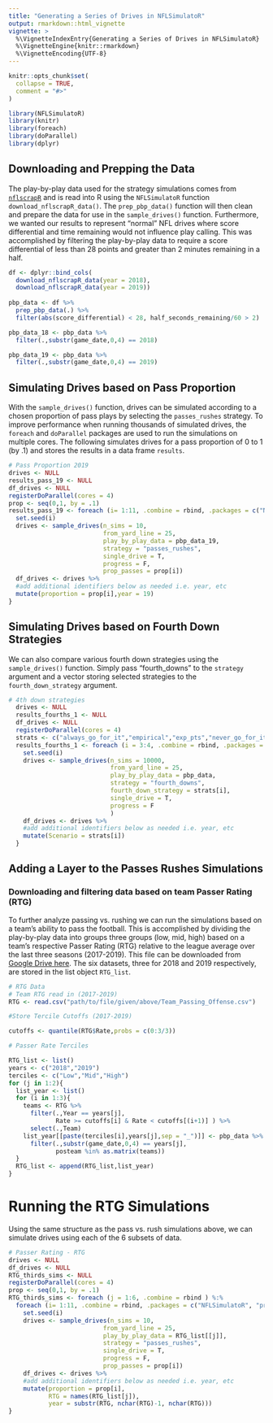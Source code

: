 ```yaml
---
title: "Generating a Series of Drives in NFLSimulatoR"
output: rmarkdown::html_vignette
vignette: >
  %\VignetteIndexEntry{Generating a Series of Drives in NFLSimulatoR}
  %\VignetteEngine{knitr::rmarkdown}
  %\VignetteEncoding{UTF-8}
---
```


```r
knitr::opts_chunk$set(
  collapse = TRUE,
  comment = "#>"
)
```

```r
library(NFLSimulatoR)
library(knitr)
library(foreach)
library(doParallel)
library(dplyr)
```

## Downloading and Prepping the Data

The play-by-play data used for the strategy simulations comes from [`nflscrapR`](https://ryurko.github.io/nflscrapR-data/) and is read into R using the `NFLSimulatoR` function `download_nflscrapR_data()`. The `prep_pbp_data()` function will then clean and prepare the data for use in the `sample_drives()` function. Furthermore, we wanted our results to represent "normal" NFL drives where score differential and time remaining would not influence play calling. This was accomplished by filtering the play-by-play data to require a score differential of less than 28 points and greater than 2 minutes remaining in a half. 

```r
df <- dplyr::bind_cols(
  download_nflscrapR_data(year = 2018),
  download_nflscrapR_data(year = 2019))
  
pbp_data <- df %>% 
  prep_pbp_data(.) %>%
  filter(abs(score_differential) < 28, half_seconds_remaining/60 > 2)

pbp_data_18 <- pbp_data %>% 
  filter(.,substr(game_date,0,4) == 2018)

pbp_data_19 <- pbp_data %>% 
  filter(.,substr(game_date,0,4) == 2019)
```

## Simulating Drives based on Pass Proportion

With the `sample_drives()` function, drives can be simulated according to a chosen proportion of pass plays by selecting the `passes_rushes` strategy. To improve performance when running thousands of simulated drives, the `foreach` and `doParallel` packages are used to run the simulations on multiple cores. The following simulates drives for a pass proportion of 0 to 1 (by .1) and stores the results in a data frame `results`.

```r
# Pass Proportion 2019
drives <- NULL
results_pass_19 <- NULL
df_drives <- NULL
registerDoParallel(cores = 4)
prop <- seq(0,1, by = .1)
results_pass_19 <- foreach (i= 1:11, .combine = rbind, .packages = c("NFLSimulatoR", "progress","dplyr", "tidyverse"))  %dopar% {
  set.seed(i)
  drives <- sample_drives(n_sims = 10, 
                          from_yard_line = 25, 
                          play_by_play_data = pbp_data_19, 
                          strategy = "passes_rushes",
                          single_drive = T,
                          progress = F,
                          prop_passes = prop[i])
  df_drives <- drives %>%
  #add additional identifiers below as needed i.e. year, etc
  mutate(proportion = prop[i],year = 19)
}
```

## Simulating Drives based on Fourth Down Strategies

We can also compare various fourth down strategies using the `sample_drives()` function. Simply pass "fourth_downs" to the `strategy` argument and a vector storing selected strategies to the `fourth_down_strategy` argument. 

```r
# 4th down strategies
  drives <- NULL
  results_fourths_1 <- NULL
  df_drives <- NULL
  registerDoParallel(cores = 4)
  strats <- c("always_go_for_it","empirical","exp_pts","never_go_for_it", "yds_less_than")
  results_fourths_1 <- foreach (i = 3:4, .combine = rbind, .packages = c("NFLSimulatoR", "progress","dplyr", "tidyverse"))  %dopar% {
    set.seed(i)
    drives <- sample_drives(n_sims = 10000, 
                            from_yard_line = 25, 
                            play_by_play_data = pbp_data, 
                            strategy = "fourth_downs",
                            fourth_down_strategy = strats[i],
                            single_drive = T,
                            progress = F
                            )
    df_drives <- drives %>%
    #add additional identifiers below as needed i.e. year, etc
    mutate(Scenario = strats[i])
  }
```

## Adding a Layer to the Passes Rushes Simulations

### Downloading and filtering data based on team Passer Rating (RTG)

To further analyze passing vs. rushing we can run the simulations based on a team's ability to pass the football. This is accomplished by dividing the play-by-play data into groups three groups (low, mid, high) based on a team's respective Passer Rating (RTG) relative to the league average over the last three seasons (2017-2019). This file can be downloaded from [Google Drive here](https://docs.google.com/spreadsheets/d/e/2PACX-1vTnIR3R1xSdZn3OcnRgrpOhMvT535AulwxbaVA2-BlADb37g1kaP_kQY181cCl6V8EB64ubwLFxHFgT/pubhtml). The six datasets, three for 2018 and 2019 respectively, are stored in the list object `RTG_list`. 

```r
# RTG Data
# Team RTG read in (2017-2019)
RTG <- read.csv("path/to/file/given/above/Team_Passing_Offense.csv")

#Store Tercile Cutoffs (2017-2019)

cutoffs <- quantile(RTG$Rate,probs = c(0:3/3)) 

# Passer Rate Terciles

RTG_list <- list()
years <- c("2018","2019")
terciles <- c("Low","Mid","High")
for (j in 1:2){
  list_year <- list()
  for (i in 1:3){
    teams <- RTG %>% 
      filter(.,Year == years[j],
             Rate >= cutoffs[i] & Rate < cutoffs[(i+1)] ) %>% 
      select(.,Team)
    list_year[[paste(terciles[i],years[j],sep = "_")]] <- pbp_data %>% 
      filter(.,substr(game_date,0,4) == years[j],
             posteam %in% as.matrix(teams))
  }
  RTG_list <- append(RTG_list,list_year)
}

```

# Running the RTG Simulations

Using the same structure as the pass vs. rush simulations above, we can simulate drives using each of the 6 subsets of data. 

```r
# Passer Rating - RTG
drives <- NULL
df_drives <- NULL
RTG_thirds_sims <- NULL
registerDoParallel(cores = 4)
prop <- seq(0,1, by = .1)
RTG_thirds_sims <- foreach (j = 1:6, .combine = rbind ) %:%
  foreach (i= 1:11, .combine = rbind, .packages = c("NFLSimulatoR", "progress","dplyr", "tidyverse"))  %dopar% {
    set.seed(i)
    drives <- sample_drives(n_sims = 10, 
                          from_yard_line = 25, 
                          play_by_play_data = RTG_list[[j]], 
                          strategy = "passes_rushes",
                          single_drive = T,
                          progress = F,
                          prop_passes = prop[i])
    df_drives <- drives %>%
    #add additional identifiers below as needed i.e. year, etc
    mutate(proportion = prop[i],
           RTG = names(RTG_list[j]),
           year = substr(RTG, nchar(RTG)-1, nchar(RTG)))
}

```

